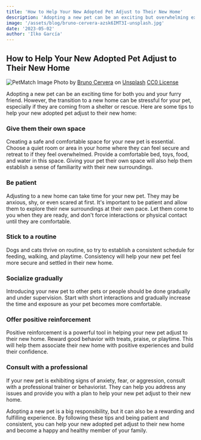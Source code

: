 ```yaml
---
title: 'How to Help Your New Adopted Pet Adjust to Their New Home'
description: 'Adopting a new pet can be an exciting but overwhelming experience for both the pet and owner. This blog post provide tips and advice for helping newly adopted pets feel comfortable and safe in their new home.'
image: '/assets/blog/bruno-cervera-azsk6IMT3I-unsplash.jpg'
date: '2023-05-02'
author: 'Ilko García'
---
```

## How to Help Your New Adopted Pet Adjust to Their New Home

![PetMatch Image](/public/assets/blog/bruno-cervera-azsk6IMT3I-unsplash.jpg)
Photo by [Bruno Cervera](https://unsplash.com/es/@brunocervera) on [Unsplash](https://unsplash.com)
[CC0 License](https://creativecommons.org/publicdomain/zero/1.0/)

Adopting a new pet can be an exciting time for both you and your furry friend. However, the transition to a new home can be stressful for your pet, especially if they are coming from a shelter or rescue. Here are some tips to help your new adopted pet adjust to their new home:

### Give them their own space
Creating a safe and comfortable space for your new pet is essential. Choose a quiet room or area in your home where they can feel secure and retreat to if they feel overwhelmed. Provide a comfortable bed, toys, food, and water in this space. Giving your pet their own space will also help them establish a sense of familiarity with their new surroundings.

### Be patient
Adjusting to a new home can take time for your new pet. They may be anxious, shy, or even scared at first. It's important to be patient and allow them to explore their new surroundings at their own pace. Let them come to you when they are ready, and don't force interactions or physical contact until they are comfortable.

### Stick to a routine
Dogs and cats thrive on routine, so try to establish a consistent schedule for feeding, walking, and playtime. Consistency will help your new pet feel more secure and settled in their new home.

### Socialize gradually
Introducing your new pet to other pets or people should be done gradually and under supervision. Start with short interactions and gradually increase the time and exposure as your pet becomes more comfortable.

### Offer positive reinforcement
Positive reinforcement is a powerful tool in helping your new pet adjust to their new home. Reward good behavior with treats, praise, or playtime. This will help them associate their new home with positive experiences and build their confidence.

### Consult with a professional
If your new pet is exhibiting signs of anxiety, fear, or aggression, consult with a professional trainer or behaviorist. They can help you address any issues and provide you with a plan to help your new pet adjust to their new home.

Adopting a new pet is a big responsibility, but it can also be a rewarding and fulfilling experience. By following these tips and being patient and consistent, you can help your new adopted pet adjust to their new home and become a happy and healthy member of your family.
